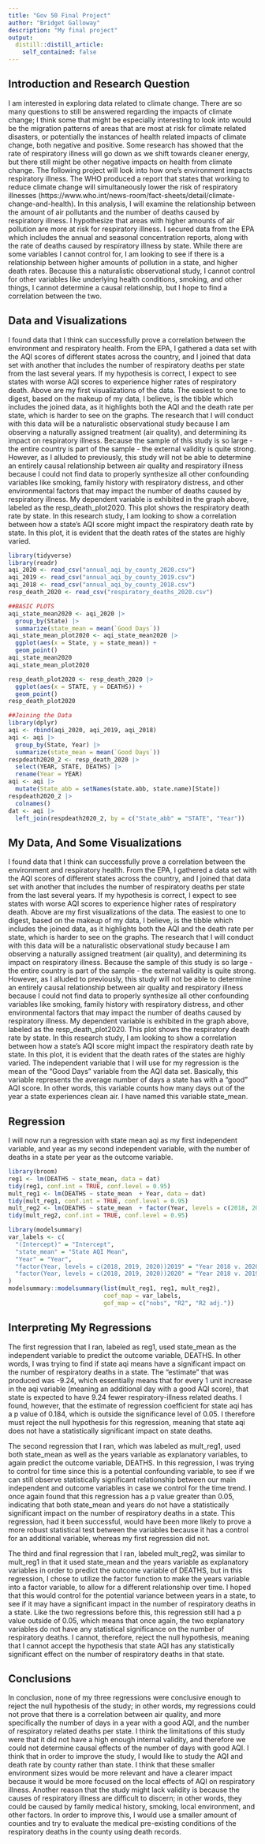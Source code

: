 ```yaml
---
title: "Gov 50 Final Project"
author: "Bridget Galloway"
description: "My final project"
output:
  distill::distill_article:
    self_contained: false
---
```




## Introduction and Research Question

  I am interested in exploring data related to climate change. There are so many questions to still be answered regarding the impacts of climate change; I think some that might be especially interesting to look into would be the migration patterns of areas that are most at risk for climate related disasters, or potentially the instances of health related impacts of climate change, both negative and positive. Some research has showed that the rate of respiratory illness will go down as we shift towards cleaner energy, but there still might be other negative impacts on health from climate change. 
  The following project will look into how one's environment impacts respiratory illness. The WHO produced a report that states that working to reduce climate change will simultaneously lower the risk of respiratory illnesses (https://www.who.int/news-room/fact-sheets/detail/climate-change-and-health). In this analysis, I will examine the relationship between the amount of air pollutants and the number of deaths caused by respiratory illness. I hypothesize that areas with higher amounts of air pollution are more at risk for respiratory illness. I secured data from the EPA which includes the annual and seasonal concentration reports, along with the rate of deaths caused by respiratory illness by state. While there are some variables I cannot control for, I am looking to see if there is a relationship between higher amounts of pollution in a state, and higher death rates. Because this a naturalistic observational study, I cannot control for other variables like underlying health conditions, smoking, and other things, I cannot determine a causal relationship, but I hope to find a correlation between the two. 

## Data and Visualizations
  I found data that I think can successfully prove a correlation between the environment and respiratory health. From the EPA, I gathered a data set with the AQI scores of different states across the country, and I joined that data set with another that includes the number of respiratory deaths per state from the last several years. If my hypothesis is correct, I expect to see states with worse AQI scores to experience higher rates of respiratory death. Above are my first visualizations of the data. The easiest to one to digest, based on the makeup of my data, I believe, is the tibble which includes the joined data, as it highlights both the AQI and the death rate per state, which is harder to see on the graphs. 
  The research that I will conduct with this data will be a naturalistic observational study because I am observing a naturally assigned treatment (air quality), and determining its impact on respiratory illness. Because the sample of this study is so large - the entire country is part of the sample - the external validity is quite strong. However, as I alluded to previously, this study will not be able to determine an entirely causal relationship between air quality and respiratory illness because I could not find data to properly synthesize all other confounding variables like smoking, family history with respiratory distress, and other environmental factors that may impact the number of deaths caused by respiratory illness. 
  My dependent variable is exhibited in the graph above, labeled as the resp_death_plot2020. This plot shows the respiratory death rate by state. In this research study, I am looking to show a correlation between how a state's AQI score might impact the respiratory death rate by state. In this plot, it is evident that the death rates of the states are highly varied. 

```r
library(tidyverse)
library(readr)
aqi_2020 <- read_csv("annual_aqi_by_county_2020.csv")
aqi_2019 <- read_csv("annual_aqi_by_county_2019.csv")
aqi_2018 <- read_csv("annual_aqi_by_county_2018.csv")
resp_death_2020 <- read_csv("respiratory_deaths_2020.csv")
```

```r
##BASIC PLOTS
aqi_state_mean2020 <- aqi_2020 |>
  group_by(State) |>
  summarize(state_mean = mean(`Good Days`)) 
aqi_state_mean_plot2020 <- aqi_state_mean2020 |>
  ggplot(aes(x = State, y = state_mean)) +
  geom_point()
aqi_state_mean2020
aqi_state_mean_plot2020

resp_death_plot2020 <- resp_death_2020 |>
  ggplot(aes(x = STATE, y = DEATHS)) +
  geom_point()
resp_death_plot2020
```

```r
##Joining the Data
library(dplyr)
aqi <- rbind(aqi_2020, aqi_2019, aqi_2018)
aqi <- aqi |>
  group_by(State, Year) |>
  summarize(state_mean = mean(`Good Days`))
respdeath2020_2 <- resp_death_2020 |>
  select(YEAR, STATE, DEATHS) |> 
  rename(Year = YEAR)
aqi <- aqi |>
  mutate(State_abb = setNames(state.abb, state.name)[State])
respdeath2020_2 |>
  colnames()
dat <- aqi |>
  left_join(respdeath2020_2, by = c("State_abb" = "STATE", "Year"))
```

## My Data, And Some Visualizations
  I found data that I think can successfully prove a correlation between the environment and respiratory health. From the EPA, I gathered a data set with the AQI scores of different states across the country, and I joined that data set with another that includes the number of respiratory deaths per state from the last several years. If my hypothesis is correct, I expect to see states with worse AQI scores to experience higher rates of respiratory death. Above are my first visualizations of the data. The easiest to one to digest, based on the makeup of my data, I believe, is the tibble which includes the joined data, as it highlights both the AQI and the death rate per state, which is harder to see on the graphs. 
  The research that I will conduct with this data will be a naturalistic observational study because I am observing a naturally assigned treatment (air quality), and determining its impact on respiratory illness. Because the sample of this study is so large - the entire country is part of the sample - the external validity is quite strong. However, as I alluded to previously, this study will not be able to determine an entirely causal relationship between air quality and respiratory illness because I could not find data to properly synthesize all other confounding variables like smoking, family history with respiratory distress, and other environmental factors that may impact the number of deaths caused by respiratory illness. 
  My dependent variable is exhibited in the graph above, labeled as the resp_death_plot2020. This plot shows the respiratory death rate by state. In this research study, I am looking to show a correlation between how a state's AQI score might impact the respiratory death rate by state. In this plot, it is evident that the death rates of the states are highly varied. 
  The independent variable that I will use for my regression is the mean of the "Good Days" variable from the AQI data set. Basically, this variable represents the average number of days a state has with a "good" AQI score. In other words, this variable counts how many days out of the year a state experiences clean air. I have named this variable state_mean. 
    
  
  
## Regression
I will now run a regression with state mean aqi as my first independent variable, and year as my second independent variable, with the number of deaths in a state per year as the outcome variable. 

```r
library(broom)
reg1 <- lm(DEATHS ~ state_mean, data = dat)
tidy(reg1, conf.int = TRUE, conf.level = 0.95)
mult_reg1 <- lm(DEATHS ~ state_mean  + Year, data = dat)
tidy(mult_reg1, conf.int = TRUE, conf.level = 0.95)
mult_reg2 <- lm(DEATHS ~ state_mean  + factor(Year, levels = c(2018, 2019, 2020)), data = dat)
tidy(mult_reg2, conf.int = TRUE, conf.level = 0.95)

```

```r
library(modelsummary)
var_labels <- c(
  "(Intercept)" = "Intercept",
  "state_mean" = "State AQI Mean",
  "Year" = "Year",
  "factor(Year, levels = c(2018, 2019, 2020))2019" = "Year 2018 v. 2020",
  "factor(Year, levels = c(2018, 2019, 2020))2020" = "Year 2018 v. 2019"
)
modelsummary::modelsummary(list(mult_reg1, reg1, mult_reg2), 
                           coef_map = var_labels,
                           gof_map = c("nobs", "R2", "R2 adj."))

```

## Interpreting My Regressions
  The first regression that I ran, labeled as reg1, used state_mean as the independent variable to predict the outcome variable, DEATHS. In other words, I was trying to find if state aqi means have a significant impact on the number of respiratory deaths in a state. The "estimate" that was produced was -9.24, which essentially means that for every 1 unit increase in the aqi variable (meaning an additional day with a good AQI score), that state is expected to have 9.24 fewer respiratory-illness related deaths.  I found, however, that the estimate of regression coefficient for state aqi has a p value of 0.184, which is outside the significance level of 0.05. I therefore must reject the null hypothesis for this regression, meaning that state aqi does not have a statistically significant impact on state deaths. 

  The second regression that I ran, which was labeled as mult_reg1, used both state_mean as well as the years variable as explanatory variables, to again predict the outcome variable, DEATHS. In this regression, I was trying to control for time since this is a potential confounding variable, to see if we can still observe statistically significant relationship between our main independent and outcome variables in case we control for the time trend. I once again found that this regression has a p value greater than 0.05, indicating that both state_mean and years do not have a statistically significant impact on the number of respiratory deaths in a state. This regression, had it been successful, would have been more likely to prove a more robust statistical test between the variables because it has a control for an additional variable, whereas my first regression did not. 

  The third and final regression that I ran, labeled mult_reg2, was similar to mult_reg1 in that it used state_mean and the years variable as explanatory variables in order to predict the outcome variable of DEATHS, but in this regression, I chose to utilize the factor function to make the years variable into a factor variable, to allow for a different relationship over time. I hoped that this would control for the potential variance between years in a state, to see if it may have a significant impact in the number of respiratory deaths in a state. Like the two regressions before this, this regression still had a p value outside of 0.05, which means that once again, the two explanatory variables do not have any statistical significance on the number of respiratory deaths. I cannot, therefore, reject the null hypothesis, meaning that I cannot accept the hypothesis that state AQI has any statistically significant effect on the number of respiratory deaths in that state. 


## Conclusions

  In conclusion, none of my three regressions were conclusive enough to reject the null hypothesis of the study; in other words, my regressions could not prove that there is a correlation between air quality, and more specifically the number of days in a year with a good AQI, and the number of respiratory related deaths per state. I think the limitations of this study were that it did not have a high enough internal validity, and therefore we could not determine causal effects of the number of days with good AQI. I think that in order to improve the study, I would like to study the AQI and death rate by county rather than state. I think that these smaller environment sizes would be more relevant and have a clearer impact because it would be more focused on the local effects of AQI on respiratory illness. Another reason that the study might lack validity is because the causes of respiratory illness are difficult to discern; in other words, they could be caused by family medical history, smoking, local environment, and other factors. In order to improve this, I would use a smaller amount of counties and try to evaluate the medical pre-existing conditions of the respiratory deaths in the county using death records. 
